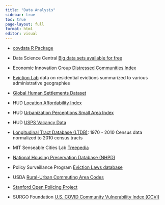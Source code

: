 ```yaml
---
title: "Data Analysis"
sidebar: true
toc: true
page-layout: full
format: html
editor: visual
---
```


-   [covdata R Package](https://kjhealy.github.io/covdata/)

-   Data Science Central [Big data sets available for free](https://www.datasciencecentral.com/profiles/blogs/big-data-sets-available-for-free)

-   Economic Innovation Group [Distressed Communities Index](https://eig.org/dci)

-   [Eviction Lab](https://evictionlab.org/get-the-data/) data on residential evictions summarized to various administrative geographies

-   [Global Human Settlements Dataset](http://www.statsmapsnpix.com/2016/10/the-global-human-settlement-layer.html?m=1)

-   HUD [Location Affordability Index](https://www.hudexchange.info/programs/location-affordability-index/)

-   HUD [Urbanization Perceptions Small Area Index](https://www.huduser.gov/portal/AHS-neighborhood-description-study-2017.html#small-area-tab)

-   HUD [USPS Vacancy Data](https://www.huduser.gov/portal/datasets/usps.html)

-   [Longitudinal Tract Database (LTDB)](https://s4.ad.brown.edu/projects/diversity/researcher/bridging.htm): 1970 - 2010 Census data normalized to 2010 census tracts

-   MIT Senseable Cities Lab [Treepedia](http://senseable.mit.edu/treepedia/)

-   [National Housing Preservation Database (NHPD)](https://preservationdatabase.org/about-the-database/)

-   Policy Surveillance Program [Eviction Laws database](https://lawatlas.org/datasets/eviction-laws-1530797420)

-   USDA [Rural-Urban Commuting Area Codes](https://www.ers.usda.gov/data-products/rural-urban-commuting-area-codes.aspx)

-   [Stanford Open Policing Project](https://openpolicing.stanford.edu/)

-   SURGO Foundation [U.S. COVID Community Vulnerability Index (CCVI)](https://precisionforcovid.org/ccvi)
